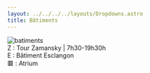```yaml
---
layout: ../../../../layouts/Dropdowns.astro
title: Bâtiments
---
```

![batiments](/assets/plans/batiments.png)  
Z : Tour Zamansky | 7h30-19h30h  
E : Bâtiment Esclangon  
🟥 : Atrium